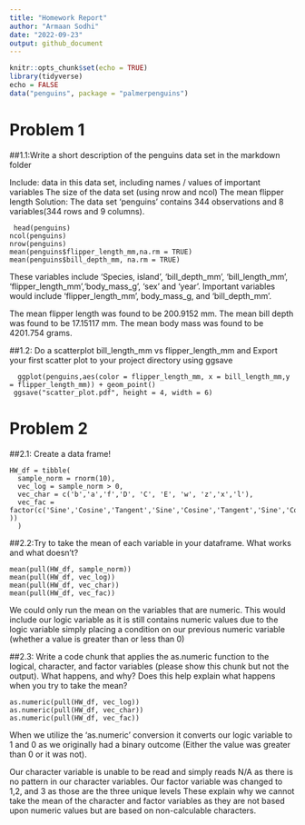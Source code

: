```yaml
---
title: "Homework Report"
author: "Armaan Sodhi"
date: "2022-09-23"
output: github_document
---
```


```r
knitr::opts_chunk$set(echo = TRUE)
library(tidyverse)
echo = FALSE
data("penguins", package = "palmerpenguins")
```

# Problem 1

##1.1:Write a short description of the penguins data set in the markdown folder

Include: data in this data set, including names / values of important variables The size of the data set (using nrow and ncol) The mean flipper length Solution: The data set 'penguins' contains 344 observations and 8 variables(344 rows and 9 columns).


```Problem
 head(penguins)    
ncol(penguins)   
nrow(penguins)   
mean(penguins$flipper_length_mm,na.rm = TRUE)   
mean(penguins$bill_depth_mm, na.rm = TRUE)
```


These variables include 'Species, island', 'bill_depth_mm', 'bill_length_mm', 'flipper_length_mm','body_mass_g', 'sex' and 'year'. Important variables would include 'flipper_length_mm', body_mass_g, and 'bill_depth_mm'.

The mean flipper length was found to be 200.9152 mm. The mean bill depth was found to be 17.15117 mm. The mean body mass was found to be 4201.754 grams.

##1.2: Do a scatterplot bill_length_mm vs flipper_length_mm and Export your first scatter plot to your project directory using ggsave

```Problem
  ggplot(penguins,aes(color = flipper_length_mm, x = bill_length_mm,y = flipper_length_mm)) + geom_point()
 ggsave("scatter_plot.pdf", height = 4, width = 6)
```

# Problem 2

##2.1: Create a data frame!

```Problem
HW_df = tibble(
  sample_norm = rnorm(10),
  vec_log = sample_norm > 0,
  vec_char = c('b','a','f','D', 'C', 'E', 'w', 'z','x','l'),
  vec_fac = factor(c('Sine','Cosine','Tangent','Sine','Cosine','Tangent','Sine','Cosine','Tangent','Tangent' ))
  )
```

##2.2:Try to take the mean of each variable in your dataframe. What works and what doesn't?

```Problem
mean(pull(HW_df, sample_norm))
mean(pull(HW_df, vec_log))
mean(pull(HW_df, vec_char))
mean(pull(HW_df, vec_fac))
```

We could only run the mean on the variables that are numeric. This would include our logic variable as it is still contains numeric values due to the logic variable simply placing a condition on our previous numeric variable (whether a value is greater than or less than 0)

##2.3: Write a code chunk that applies the as.numeric function to the logical, character, and factor variables (please show this chunk but not the output). What happens, and why? Does this help explain what happens when you try to take the mean?

```Problem
as.numeric(pull(HW_df, vec_log))
as.numeric(pull(HW_df, vec_char))
as.numeric(pull(HW_df, vec_fac))
```

When we utilize the 'as.numeric' conversion it converts our logic variable to 1 and 0 as we originally had a binary outcome (Either the value was greater than 0 or it was not).

Our character variable is unable to be read and simply reads N/A as there is no pattern in our character variables. Our factor variable was changed to 1,2, and 3 as those are the three unique levels These explain why we cannot take the mean of the character and factor variables as they are not based upon numeric values but are based on non-calculable characters.
